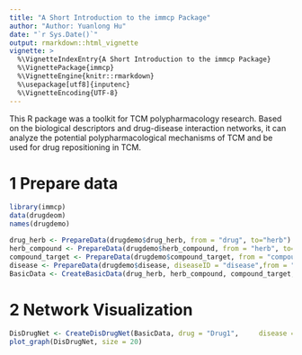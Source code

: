 ```yaml
---
title: "A Short Introduction to the immcp Package"
author: "Author: Yuanlong Hu"
date: "`r Sys.Date()`"
output: rmarkdown::html_vignette
vignette: >
  %\VignetteIndexEntry{A Short Introduction to the immcp Package}
  %\VignettePackage{immcp}
  %\VignetteEngine{knitr::rmarkdown}
  %\usepackage[utf8]{inputenc}
  %\VignetteEncoding{UTF-8}
---
```


<!-- ```{r, message = FALSE, echo = FALSE} -->
<!-- knitr::opts_chunk$set( -->
<!--   collapse = TRUE, -->
<!--   comment = "#>", -->
<!--   fig.width = 4, -->
<!--   fig.height = 3 -->
<!-- ) -->
<!-- ``` -->

This R package was a toolkit for TCM polypharmacology research. Based on the biological descriptors and drug-disease interaction networks, it can analyze the potential polypharmacological mechanisms of TCM and be used for drug repositioning in TCM. 

# 1 Prepare data

```r
library(immcp)
data(drugdeom)
names(drugdemo)
```

```r
drug_herb <- PrepareData(drugdemo$drug_herb, from = "drug", to="herb")
herb_compound <- PrepareData(drugdemo$herb_compound, from = "herb", to="compound")
compound_target <- PrepareData(drugdemo$compound_target, from = "compound", to="target")
disease <- PrepareData(drugdemo$disease, diseaseID = "disease",from = "target", to="target")
BasicData <- CreateBasicData(drug_herb, herb_compound, compound_target, diseasenet = disease)
```

# 2 Network Visualization
```r
DisDrugNet <- CreateDisDrugNet(BasicData, drug = "Drug1",     disease = "disease")
plot_graph(DisDrugNet, size = 20)
```

